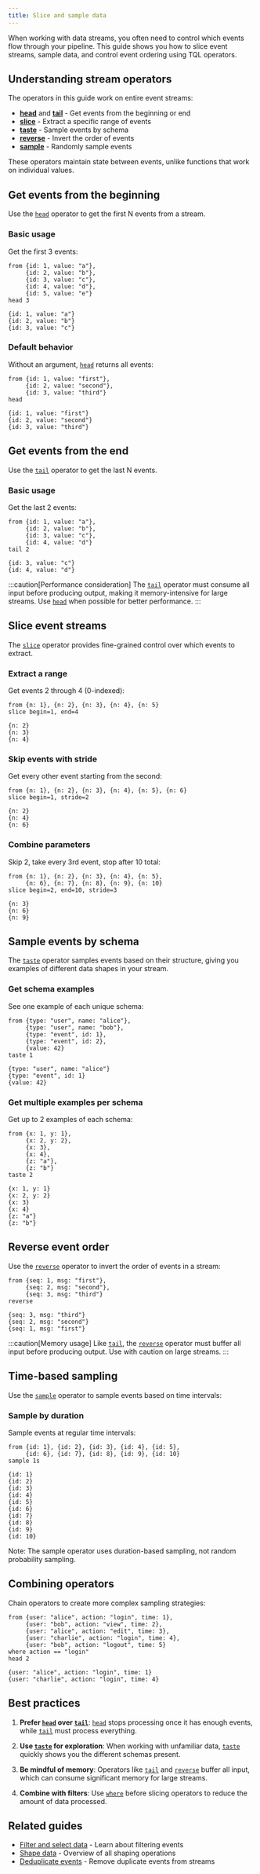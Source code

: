 ```yaml
---
title: Slice and sample data
---
```


When working with data streams, you often need to control which events flow
through your pipeline. This guide shows you how to slice event streams, sample
data, and control event ordering using TQL operators.

## Understanding stream operators

The operators in this guide work on entire event streams:

- **[head](/reference/operators/head)** and **[tail](/reference/operators/tail)** - Get events from the beginning or end
- **[slice](/reference/operators/slice)** - Extract a specific range of events
- **[taste](/reference/operators/taste)** - Sample events by schema
- **[reverse](/reference/operators/reverse)** - Invert the order of events
- **[sample](/reference/operators/sample)** - Randomly sample events

These operators maintain state between events, unlike functions that work on
individual values.

## Get events from the beginning

Use the [`head`](/reference/operators/head) operator to get the first N events
from a stream.

### Basic usage

Get the first 3 events:

```tql
from {id: 1, value: "a"},
     {id: 2, value: "b"},
     {id: 3, value: "c"},
     {id: 4, value: "d"},
     {id: 5, value: "e"}
head 3
```

```tql
{id: 1, value: "a"}
{id: 2, value: "b"}
{id: 3, value: "c"}
```

### Default behavior

Without an argument, [`head`](/reference/operators/head) returns all events:

```tql
from {id: 1, value: "first"},
     {id: 2, value: "second"},
     {id: 3, value: "third"}
head
```

```tql
{id: 1, value: "first"}
{id: 2, value: "second"}
{id: 3, value: "third"}
```

## Get events from the end

Use the [`tail`](/reference/operators/tail) operator to get the last N events.

### Basic usage

Get the last 2 events:

```tql
from {id: 1, value: "a"},
     {id: 2, value: "b"},
     {id: 3, value: "c"},
     {id: 4, value: "d"}
tail 2
```

```tql
{id: 3, value: "c"}
{id: 4, value: "d"}
```

:::caution[Performance consideration]
The [`tail`](/reference/operators/tail) operator must consume all input before producing output, making it
memory-intensive for large streams. Use [`head`](/reference/operators/head) when possible for better
performance.
:::

## Slice event streams

The [`slice`](/reference/operators/slice) operator provides fine-grained control
over which events to extract.

### Extract a range

Get events 2 through 4 (0-indexed):

```tql
from {n: 1}, {n: 2}, {n: 3}, {n: 4}, {n: 5}
slice begin=1, end=4
```

```tql
{n: 2}
{n: 3}
{n: 4}
```

### Skip events with stride

Get every other event starting from the second:

```tql
from {n: 1}, {n: 2}, {n: 3}, {n: 4}, {n: 5}, {n: 6}
slice begin=1, stride=2
```

```tql
{n: 2}
{n: 4}
{n: 6}
```

### Combine parameters

Skip 2, take every 3rd event, stop after 10 total:

```tql
from {n: 1}, {n: 2}, {n: 3}, {n: 4}, {n: 5},
     {n: 6}, {n: 7}, {n: 8}, {n: 9}, {n: 10}
slice begin=2, end=10, stride=3
```

```tql
{n: 3}
{n: 6}
{n: 9}
```

## Sample events by schema

The [`taste`](/reference/operators/taste) operator samples events based on their
structure, giving you examples of different data shapes in your stream.

### Get schema examples

See one example of each unique schema:

```tql
from {type: "user", name: "alice"},
     {type: "user", name: "bob"},
     {type: "event", id: 1},
     {type: "event", id: 2},
     {value: 42}
taste 1
```

```tql
{type: "user", name: "alice"}
{type: "event", id: 1}
{value: 42}
```

### Get multiple examples per schema

Get up to 2 examples of each schema:

```tql
from {x: 1, y: 1},
     {x: 2, y: 2},
     {x: 3},
     {x: 4},
     {z: "a"},
     {z: "b"}
taste 2
```

```tql
{x: 1, y: 1}
{x: 2, y: 2}
{x: 3}
{x: 4}
{z: "a"}
{z: "b"}
```

## Reverse event order

Use the [`reverse`](/reference/operators/reverse) operator to invert the order
of events in a stream:

```tql
from {seq: 1, msg: "first"},
     {seq: 2, msg: "second"},
     {seq: 3, msg: "third"}
reverse
```

```tql
{seq: 3, msg: "third"}
{seq: 2, msg: "second"}
{seq: 1, msg: "first"}
```

:::caution[Memory usage]
Like [`tail`](/reference/operators/tail), the [`reverse`](/reference/operators/reverse) operator must buffer all input before producing
output. Use with caution on large streams.
:::

## Time-based sampling

Use the [`sample`](/reference/operators/sample) operator to sample events based
on time intervals:

### Sample by duration

Sample events at regular time intervals:

```tql
from {id: 1}, {id: 2}, {id: 3}, {id: 4}, {id: 5},
     {id: 6}, {id: 7}, {id: 8}, {id: 9}, {id: 10}
sample 1s
```

```tql
{id: 1}
{id: 2}
{id: 3}
{id: 4}
{id: 5}
{id: 6}
{id: 7}
{id: 8}
{id: 9}
{id: 10}
```

Note: The sample operator uses duration-based sampling, not random probability sampling.

## Combining operators

Chain operators to create more complex sampling strategies:

```tql
from {user: "alice", action: "login", time: 1},
     {user: "bob", action: "view", time: 2},
     {user: "alice", action: "edit", time: 3},
     {user: "charlie", action: "login", time: 4},
     {user: "bob", action: "logout", time: 5}
where action == "login"
head 2
```

```tql
{user: "alice", action: "login", time: 1}
{user: "charlie", action: "login", time: 4}
```

## Best practices

1. **Prefer [`head`](/reference/operators/head) over [`tail`](/reference/operators/tail)**: [`head`](/reference/operators/head) stops processing once it has enough
   events, while [`tail`](/reference/operators/tail) must process everything.

2. **Use [`taste`](/reference/operators/taste) for exploration**: When working with unfamiliar data, [`taste`](/reference/operators/taste)
   quickly shows you the different schemas present.

3. **Be mindful of memory**: Operators like [`tail`](/reference/operators/tail) and [`reverse`](/reference/operators/reverse) buffer all
   input, which can consume significant memory for large streams.

4. **Combine with filters**: Use [`where`](/reference/operators/where) before slicing operators to reduce the
   amount of data processed.

## Related guides

- [Filter and select data](/guides/data-shaping/filter-and-select-data) - Learn
  about filtering events
- [Shape data](/guides/data-shaping/shape-data) - Overview of all shaping
  operations
- [Deduplicate events](/guides/data-shaping/deduplicate-events) - Remove
  duplicate events from streams
